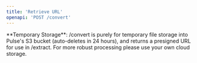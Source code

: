 ```yaml
---
title: 'Retrieve URL'
openapi: 'POST /convert'
---
```


<Note type="warning">
  **Temporary Storage**: /convert is purely for temporary file storage into Pulse's S3 bucket (auto-deletes in 24 hours), and returns a presigned URL for use in /extract. For more robust processing please use your own cloud storage.
</Note>
